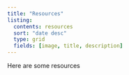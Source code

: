 ```yaml
---
title: "Resources"
listing:
  contents: resources
  sort: "date desc"
  type: grid
  fields: [image, title, description]
---
```


Here are some resources
